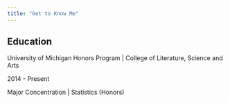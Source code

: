```yaml
---
title: "Get to Know Me"
---
```


## Education

University of Michigan
Honors Program | College of Literature, Science and Arts

2014 - Present

Major Concentration | Statistics (Honors)

